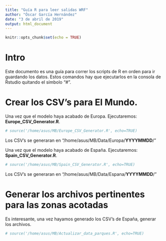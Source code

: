 ```yaml
---
title: "Guía R para leer salidas WRF"
author: "Óscar García Hernández"
date: "3 de abril de 2019"
output: html_document
---
```


```r
knitr::opts_chunk$set(echo = TRUE)
```

# Intro

Este documento es una guía para correr los scripts de R en orden para ir guardando los datos. Estos comandos hay que ejecutarlos en la consola de Rstudio quitando el símbolo "#". 

# Crear los CSV's para El Mundo. 

Una vez que el modelo haya acabado de Europa. Ejecutaremos:  **Europe_CSV_Generator.R**. 

```r
# source('/home/asus/MB/Europe_CSV_Generator.R', echo=TRUE)
```

Los CSV's se generaran en "/home/asus/MB/Data/Europa/**YYYYMMDD**/"

Una vez que el modelo haya acabado de España.  Ejecutaremos:  **Spain_CSV_Generator.R**. 

```r
# source('/home/asus/MB/Spain_CSV_Generator.R', echo=TRUE)
```

Los CSV's se generaran en "/home/asus/MB/Data/Espana/**YYYYMMDD**/"


# Generar los archivos pertinentes para las zonas acotadas 

Es interesante, una vez hayamos generado los CSV's de España,  generar los archivos.

```r
# source('/home/asus/MB/Actualizar_data_parques.R', echo=TRUE)
```
